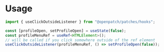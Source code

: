 
<Meta title="Hooks/useClickOutsideListener" />

# Usage

```ts
import { useClickOutsideListener } from "@openpatch/patches/hooks";

const [profileOpen, setProfileOpen] = useState(false);
const profileMenuRef = useRef<HTMLElement>();
// will be called if you click somewhere outside of the ref element
useClickOutsideListener(profileMenuRef, () => setProfileOpen(false));
```
